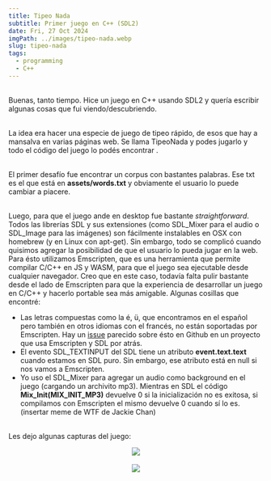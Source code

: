 ```yaml
---
title: Tipeo Nada
subtitle: Primer juego en C++ (SDL2)
date: Fri, 27 Oct 2024
imgPath: ../images/tipeo-nada.webp
slug: tipeo-nada
tags:
  - programming
  - C++
---
```

\
Buenas, tanto tiempo. Hice un juego en C++ usando SDL2 y quería escribir algunas cosas que fui viendo/descubriendo.

\
La idea era hacer una especie de juego de tipeo rápido, de esos que hay a mansalva en varias páginas web. Se llama TipeoNada y podes jugarlo <Anchor text="acá" href="https://storage.googleapis.com/tipeo-nada-web/TipeoNadaWeb.html" /> y todo el código del juego lo podés encontrar <Anchor text="acá" href="https://github.com/francoserio/tipeo-nada" />.

\
El primer desafío fue encontrar un corpus con bastantes palabras. Ese txt es el que está en **assets/words.txt** y obviamente el usuario lo puede cambiar a piacere.

\
Luego, para que el juego ande en desktop fue bastante _straightforward_. Todos las librerías SDL y sus extensiones (como SDL_Mixer para el audio o SDL_Image para las imágenes) son fácilmente instalables en OSX con homebrew (y en Linux con apt-get). Sin embargo, todo se complicó cuando quisimos agregar la posibilidad de que el usuario lo pueda jugar en la web. Para ésto utilizamos Emscripten, que es una herramienta que permite compilar C/C++ en JS y WASM, para que el juego sea ejecutable desde cualquier navegador. Creo que en este caso, todavía falta pulir bastante desde el lado de Emscripten para que la experiencia de desarrollar un juego en C/C++ y hacerlo portable sea más amigable. Algunas cosillas que encontré:
- Las letras compuestas como la é, ü, que encontramos en el español pero también en otros idiomas con el francés, no están soportadas por Emscripten. Hay un [issue](https://github.com/ocornut/imgui/issues/3654) parecido sobre ésto en Github en un proyecto que usa Emscripten y SDL por atrás.
- El evento SDL_TEXTINPUT del SDL tiene un atributo **event.text.text** cuando estamos en SDL puro. Sin embargo, ese atributo está en null si nos vamos a Emscripten.
- Yo uso el SDL_Mixer para agregar un audio como background en el juego (cargando un archivito mp3). Mientras en SDL el código **Mix_Init(MIX_INIT_MP3)** devuelve 0 si la inicialización no es exitosa, si compilamos con Emscripten el mismo devuelve 0 cuando sí lo es. (insertar meme de WTF de Jackie Chan)

\
Les dejo algunas capturas del juego:
<br/>

<center><img src="/images/tipeo-nada/game1.png" /></center>
<br/>
<center><img src="/images/tipeo-nada/game2.png" /></center>

